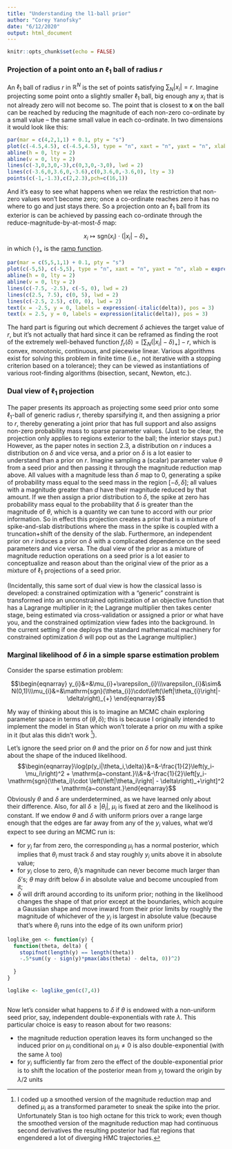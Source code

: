 ```yaml
---
title: "Understanding the l1-ball prior"
author: "Corey Yanofsky"
date: "6/12/2020"
output: html_document
---
```


```r
knitr::opts_chunk$set(echo = FALSE)
```

### Projection of a point onto an $\ell_1$ ball of radius $r$

An $\ell_1$ ball of radius $r$ in $\mathbb{R}^N$ is the set of points satisfying $\sum_N \left|x_i\right| = r$. Imagine projecting some point onto a slightly smaller $\ell_1$ ball, big enough any $x_i$ that is not already zero will not become so. The point that is closest to $\mathbf{x}$ on the ball can be reached by reducing the magnitude of each non-zero co-ordinate by a small value -- the same small value in each co-ordinate. In two dimensions it would look like this: 

```r
par(mar = c(4,2,1,1) + 0.1, pty = "s")
plot(c(-4.5,4.5), c(-4.5,4.5), type = "n", xaxt = "n", yaxt = "n", xlab = expression(italic(x)[1]), ylab = expression(italic(x)[2]))
abline(h = 0, lty = 2)
abline(v = 0, lty = 2)
lines(c(-3,0,3,0,-3),c(0,3,0,-3,0), lwd = 2)
lines(c(-3.6,0,3.6,0,-3.6),c(0,3.6,0,-3.6,0), lty = 3)
points(c(-1,-1.3),c(2,2.3),pch=c(16,1))
```


And it's easy to see what happens when we relax the restriction that non-zero values won't become zero; once a co-ordinate reaches zero it has no where to go and just stays there. So a projection onto an $\ell_1$ ball from its exterior is can be achieved by passing each co-ordinate through the reduce-magnitude-by-at-most-$\delta$ map:

$$x_i ↦ \mathrm{sgn}(x_i)\cdot \left(\left|x_i\right| - \delta\right)_+$$
in which $(\cdot)_+$ is the [ramp function](https://en.wikipedia.org/wiki/Ramp_function).

```r
par(mar = c(5,5,1,1) + 0.1, pty = "s")
plot(c(-5,5), c(-5,5), type = "n", xaxt = "n", yaxt = "n", xlab = expression(x[i]), ylab = expression(sgn(x[i])%.%bgroup("(",list(abs(x[i])-italic(delta)),")")["+"]))
abline(h = 0, lty = 2)
abline(v = 0, lty = 2)
lines(c(-7.5, -2.5), c(-5, 0), lwd = 2)
lines(c(2.5, 7.5), c(0, 5), lwd = 2)
lines(c(-2.5, 2.5), c(0, 0), lwd = 2)
text(x = -2.5, y = 0, labels = expression(-italic(delta)), pos = 3)
text(x = 2.5, y = 0, labels = expression(italic(delta)), pos = 3)
```

The hard part is figuring out which decrement $\delta$ achieves the target value of $r$, but it's not actually that hard since it can be reframed as finding the root of the extremely well-behaved function $f_r(\delta) = \left[\sum_N\left(\left|x_i\right| - \delta\right)_+\right]-r$, which is convex, monotonic, continuous, and piecewise linear. Various algorithms exist for solving this problem in finite time (i.e., not iterative with a stopping criterion based on a tolerance); they can be viewed as instantiations of various root-finding algorithms (bisection, secant, Newton, etc.).

### Dual view of $\ell_1$ projection

The paper presents its approach as projecting some seed prior onto some $\ell_1$-ball of generic radius $r$, thereby sparsifying it, and then assigning a prior to $r$, thereby generating a joint prior that has full support and also assigns non-zero probability mass to sparse parameter values. (Just to be clear, the projection only applies to regions exterior to the ball; the interior stays put.) However, as the paper notes in section 2.3, a distribution on $r$ induces a distribution on $\delta$ and vice versa, and a prior on $\delta$ is a lot easier to understand than a prior on $r$. Imagine sampling a (scalar) parameter value $\theta$ from a seed prior and then passing it through the magnitude reduction map above. All values with a magnitude less than $\delta$ map to 0, generating a spike of probability mass equal to the seed mass in the region $[-\delta, \delta]$; all values with a magnitude greater than $d$ have their magnitude reduced by that amount. If we then assign a prior distribution to $\delta$, the spike at zero has probability mass equal to the probability that $\delta$ is greater than the magnitude of $\theta$, which is a quantity we can tune to accord with our prior information. So in effect this projection creates a prior that is a mixture of spike-and-slab distributions where the mass in the spike is coupled with a truncation+shift of the density of the slab. Furthermore, an independent prior on $r$ induces a prior on $\delta$ with a complicated dependence on the seed parameters and vice versa. The dual view of the prior as a mixture of magnitude reduction operations on a seed prior is a lot easier to conceptualize and reason about than the original view of the prior as a mixture of $\ell_1$ projections of a seed prior.

(Incidentally, this same sort of dual view is how the classical lasso is developed: a constrained optimization with a "generic" constraint is transformed into an unconstrained optimization of an objective function that has a Lagrange multiplier in it; the Lagrange multiplier then takes center stage, being estimated via cross-validation or assigned a prior or what have you, and the constrained optimization view fades into the background. In the current setting if one deploys the standard mathematical machinery for constrained optimization $\delta$ will pop out as the Lagrange multiplier.)


### Marginal likelihood of $\delta$ in a simple sparse estimation problem

Consider the sparse estimation problem:

$$\begin{eqnarray} y_{i}&=&\mu_{i}+\varepsilon_{i}\\\varepsilon_{i}&\sim& N(0,1)\\\mu_{i}&=&\mathrm{sgn}(\theta_{i})\cdot\left(\left|\theta_{i}\right|-\delta\right)_{+} \end{eqnarray}$$

My way of thinking about this is to imagine an MCMC chain exploring parameter space in terms of $(\theta, \delta)$; this is because I originally intended to implement the model in Stan which won't tolerate a prior on $mu$ with a spike in it (but alas this didn't work ^[I coded up a smoothed version of the magnitude reduction map and defined $\mu_i$ as a transformed parameter to sneak the spike into the prior. Unfortunately Stan is too high octane for this trick to work; even though the smoothed version of the magnitude reduction map had continuous second derivatives the resulting posterior had flat regions that engendered a lot of diverging HMC trajectories.]).

Let's ignore the seed prior on $\theta$ and the prior on $\delta$ for now and just think about the shape of the induced likelihood. 
$$\begin{eqnarray}\log{p(y_i|\theta_i,\delta)}&=&-\frac{1}{2}\left(y_i-\mu_i\right)^2 + \mathrm{a~constant.}\\&=&-\frac{1}{2}\left[y_i-\mathrm{sgn}(\theta_i)\cdot \left(\left|\theta_i\right| - \delta\right)_+\right]^2 + \mathrm{a~constant.}\end{eqnarray}$$
Obviously $\theta$ and $\delta$ are underdetermined, as we have learned only about their difference. Also, for all $\delta \ge\left|\theta_i\right|$, $\mu_i$ is fixed at zero and the likelihood is constant. If we endow $\theta$ and $\delta$ with uniform priors over a range large enough that the edges are far away from any of the $y_i$ values, what we'd expect to see during an MCMC run is:

- for $y_i$ far from zero, the corresponding $\mu_i$ has a normal posterior, which implies that $\theta_i$ must track $\delta$ and stay roughly $y_i$ units above it in absolute value;
- for $y_i$ close to zero, $\theta_i$'s magnitude can never become much larger than $\delta$'s; $\theta$ may drift below $\delta$ in absolute value and become uncoupled from it;
- $\delta$ will drift around according to its uniform prior; nothing in the likelihood changes the shape of that prior except at the boundaries, which acquire a Gaussian shape and move inward from their prior limits by roughly the magnitude of whichever of the $y_i$ is largest in absolute value (because that's where $\theta_i$ runs into the edge of its own uniform prior)


```r
loglike_gen <- function(y) {
  function(theta, delta) {
    stopifnot(length(y) == length(theta)) 
    -.5*sum((y - sign(y)*pmax(abs(theta) - delta, 0))^2)
    
  }
}

loglike <- loglike_gen(c(7,4))



```

Now let's consider what happens to $\delta$ if $\theta$ is endowed with a non-uniform seed prior, say, independent double-exponentials with rate $\lambda$. This particular choice is easy to reason about for two reasons: 

- the magnitude reduction operation leaves its form unchanged so the induced prior on $\mu_i$ conditional on $\mu_i \ne 0$ is also double-exponential (with the same $\lambda$ too)
- for $y_i$ sufficiently far from zero the effect of the double-exponential prior is to shift the location of the posterior mean from $y_i$ toward the origin by $\lambda/2$ units


